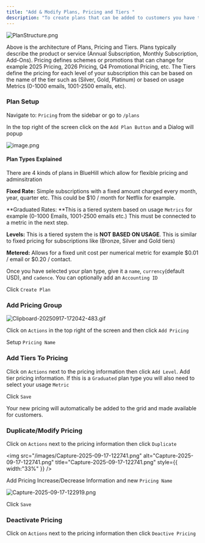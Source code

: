 ```yaml
---
title: "Add & Modify Plans, Pricing and Tiers "
description: "To create plans that can be added to customers you have to create a Plan, Pricing Group and Tiers. This guide will go over each step to create new pricing."
---
```


![PlanStructure.png](/images/PlanStructure.png)

Above is the architecture of Plans, Pricing and Tiers. Plans typically describe the product or service (Annual Subscription, Monthly Subscription, Add-Ons). Pricing defines schemes or promotions that can change for example 2025 Pricing, 2026 Pricing, Q4 Promotional Pricing, etc. The Tiers define the pricing for each level of your subscription this can be based on the name of the tier such as (Silver, Gold, Platinum) or based on usage Metrics (0-1000 emails, 1001-2500 emails, etc).

### Plan Setup

Navigate to: `Pricing` from the sidebar or go to `/plans`

In the top right of the screen click on the `Add Plan Button` and a Dialog will popup

![image.png](/images/image.png)

#### Plan Types Explained

There are 4 kinds of plans in BlueHill which allow for flexible pricing and adminsitration

**Fixed Rate:** Simple subscriptions with a fixed amount charged every month, year, quarter etc. This could be \$10 / month for Netflix for example.

**Graduated Rates: **This is a tiered system based on usage `Metrics` for example (0-1000 Emails, 1001-2500 emails etc.) This must be connected to a metric in the next step.

**Levels:** This is a tiered system the is **NOT BASED ON USAGE**. This is similar to fixed pricing for subscriptions like (Bronze, Silver and Gold tiers)

**Metered:** Allows for a fixed unit cost per numerical metric for example \$0.01 / email or \$0.20 / contact.

Once you have selected your plan type, give it a `name`, `currency`(default USD), and `cadence`. You can optionally add an `Accounting ID`

Click `Create Plan`

### Add Pricing Group

![Clipboard-20250917-172042-483.gif](/images/Clipboard-20250917-172042-483.gif)

Click on `Actions` in the top right of the screen and then click `Add Pricing`

Setup `Pricing Name`

### Add Tiers To Pricing

Click on `Actions` next to the pricing information then click `Add Level`. Add tier pricing information. If this is a `Graduated` plan type you will also need to select your usage `Metric`

Click `Save`

Your new pricing will automatically be added to the grid and made available for customers.

### Duplicate/Modify Pricing

Click on `Actions` next to the pricing information then click `Duplicate`

<img
  src="/images/Capture-2025-09-17-122741.png"
  alt="Capture-2025-09-17-122741.png"
  title="Capture-2025-09-17-122741.png"
  style={{ width:"33%" }}
/>

Add Pricing Increase/Decrease Information and new `Pricing Name`

![Capture-2025-09-17-122919.png](/images/Capture-2025-09-17-122919.png)

Click `Save`

### Deactivate Pricing

Click on `Actions` next to the pricing information then click `Deactive Pricing`